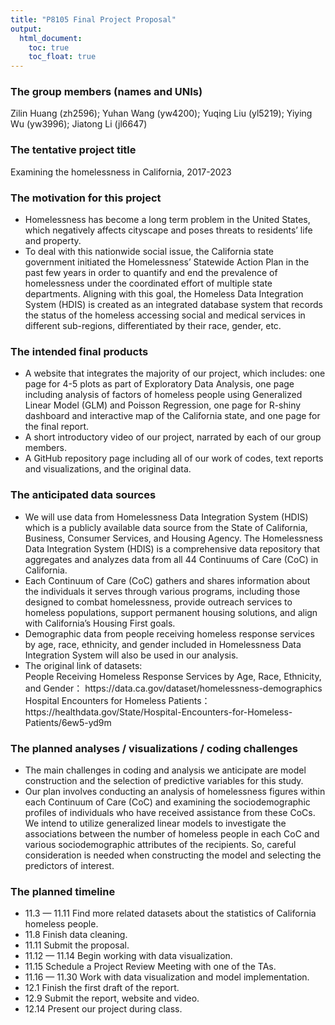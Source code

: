 ```yaml
---
title: "P8105 Final Project Proposal"
output: 
  html_document:
    toc: true
    toc_float: true
---
```


### The group members (names and UNIs)
Zilin Huang (zh2596); Yuhan Wang (yw4200); Yuqing Liu (yl5219); Yiying Wu (yw3996); Jiatong Li (jl6647)

### The tentative project title
Examining the homelessness in California, 2017-2023

### The motivation for this project
* Homelessness has become a long term problem in the United States, which negatively affects cityscape and poses threats to residents’ life and property. <br>
* To deal with this nationwide social issue, the California state government initiated the Homelessness’ Statewide Action Plan in the past few years in order to quantify and end the prevalence of homelessness under the coordinated effort of multiple state departments. Aligning with this goal, the Homeless Data Integration System (HDIS) is created as an integrated database system that records the status of the homeless accessing social and medical services in different sub-regions, differentiated by their race, gender, etc. 

### The intended final products
* A website that integrates the majority of our project, which includes: one page for 4-5 plots as part of Exploratory Data Analysis, one page including analysis of factors of homeless people using Generalized Linear Model (GLM) and Poisson Regression, one page for R-shiny dashboard and interactive map of the California state, and one page for the final report.
* A short introductory video of our project, narrated by each of our group members.
* A GitHub repository page including all of our work of codes, text reports and visualizations, and the original data.

### The anticipated data sources 
* We will use data from Homelessness Data Integration System (HDIS) which is a publicly available data source from the State of California, Business, Consumer Services, and Housing Agency. The Homelessness Data Integration System (HDIS) is a comprehensive data repository that aggregates and analyzes data from all 44 Continuums of Care (CoC) in California. 
* Each Continuum of Care (CoC) gathers and shares information about the individuals it serves through various programs, including those designed to combat homelessness, provide outreach services to homeless populations, support permanent housing solutions, and align with California's Housing First goals. 
* Demographic data from people receiving homeless response services by age, race, ethnicity, and gender included in Homelessness Data Integration System will also be used in our analysis. 
* The original link of datasets:\
People Receiving Homeless Response Services by Age, Race, Ethnicity, and Gender：
https://data.ca.gov/dataset/homelessness-demographics \
Hospital Encounters for Homeless Patients：
https://healthdata.gov/State/Hospital-Encounters-for-Homeless-Patients/6ew5-yd9m

### The planned analyses / visualizations / coding challenges 
* The main challenges in coding and analysis we anticipate are model construction and the selection of predictive variables for this study.
* Our plan involves conducting an analysis of homelessness figures within each Continuum of Care (CoC) and examining the sociodemographic profiles of individuals who have received assistance from these CoCs. We intend to utilize generalized linear models to investigate the associations between the number of homeless people in each CoC and various sociodemographic attributes of the recipients. So, careful consideration is needed when constructing the model and selecting the predictors of interest.


### The planned timeline 
* 11.3 — 11.11 Find more related datasets about the statistics of California homeless people. 
* 11.8 Finish data cleaning. 
* 11.11 Submit the proposal. 
* 11.12 — 11.14 Begin working with data visualization. 
* 11.15 Schedule a Project Review Meeting with one of the TAs. 
* 11.16 — 11.30 Work with data visualization and model implementation. 
* 12.1 Finish the first draft of the report. 
* 12.9 Submit the report, website and video. 
* 12.14 Present our project during class. 
